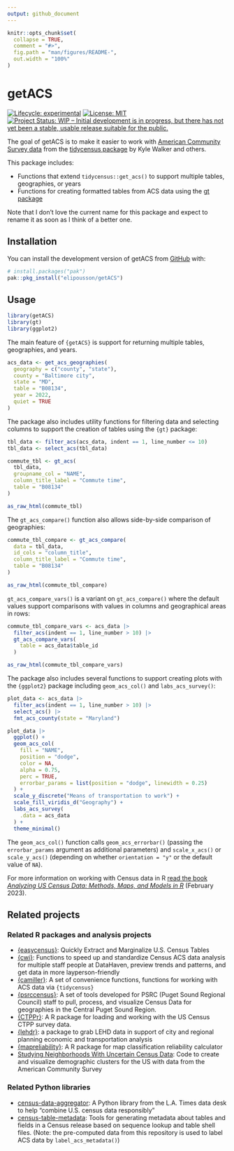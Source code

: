 ```yaml
---
output: github_document
---
```


<!-- README.md is generated from README.Rmd. Please edit that file -->

```r
knitr::opts_chunk$set(
  collapse = TRUE,
  comment = "#>",
  fig.path = "man/figures/README-",
  out.width = "100%"
)
```

# getACS

<!-- badges: start -->

[![Lifecycle: experimental](https://img.shields.io/badge/lifecycle-experimental-orange.svg)](https://lifecycle.r-lib.org/articles/stages.html#experimental)
[![License: MIT](https://img.shields.io/badge/License-MIT-yellow.svg)](https://opensource.org/licenses/MIT)
[![Project Status: WIP -- Initial development is in progress, but there has not yet been a stable, usable release suitable for the public.](https://www.repostatus.org/badges/latest/wip.svg)](https://www.repostatus.org/#wip)

<!-- badges: end -->

The goal of getACS is to make it easier to work with [American Community Survey data](https://www.census.gov/programs-surveys/acs) from the [tidycensus package](https://walker-data.com/tidycensus/) by Kyle Walker and others.

This package includes:

-   Functions that extend `tidycensus::get_acs()` to support multiple tables, geographies, or years
-   Functions for creating formatted tables from ACS data using the [gt package](https://gt.rstudio.com/)

Note that I don't love the current name for this package and expect to rename it as soon as I think of a better one.

## Installation

You can install the development version of getACS from [GitHub](https://github.com/) with:

``` r
# install.packages("pak")
pak::pkg_install("elipousson/getACS")
```

## Usage

```r
library(getACS)
library(gt)
library(ggplot2)
```

The main feature of `{getACS}` is support for returning multiple tables, geographies, and years.

```r
acs_data <- get_acs_geographies(
  geography = c("county", "state"),
  county = "Baltimore city",
  state = "MD",
  table = "B08134",
  year = 2022,
  quiet = TRUE
)
```

The package also includes utility functions for filtering data and selecting columns to support the creation of tables using the `{gt}` package:

```r
tbl_data <- filter_acs(acs_data, indent == 1, line_number <= 10)
tbl_data <- select_acs(tbl_data)

commute_tbl <- gt_acs(
  tbl_data,
  groupname_col = "NAME",
  column_title_label = "Commute time",
  table = "B08134"
)

as_raw_html(commute_tbl)
```

The `gt_acs_compare()` function also allows side-by-side comparison of geographies:

```r
commute_tbl_compare <- gt_acs_compare(
  data = tbl_data,
  id_cols = "column_title",
  column_title_label = "Commute time",
  table = "B08134"
)

as_raw_html(commute_tbl_compare)
```

`gt_acs_compare_vars()` is a variant on `gt_acs_compare()` where the default values support comparisons with values in columns and geographical areas in rows:

```r
commute_tbl_compare_vars <- acs_data |>
  filter_acs(indent == 1, line_number > 10) |>
  gt_acs_compare_vars(
    table = acs_data$table_id
  )

as_raw_html(commute_tbl_compare_vars)
```

The package also includes several functions to support creating plots with the `{ggplot2}` package including `geom_acs_col()` and `labs_acs_survey()`:

```r
plot_data <- acs_data |>
  filter_acs(indent == 1, line_number > 10) |>
  select_acs() |>
  fmt_acs_county(state = "Maryland")

plot_data |>
  ggplot() +
  geom_acs_col(
    fill = "NAME",
    position = "dodge",
    color = NA,
    alpha = 0.75,
    perc = TRUE,
    errorbar_params = list(position = "dodge", linewidth = 0.25)
  ) +
  scale_y_discrete("Means of transportation to work") +
  scale_fill_viridis_d("Geography") +
  labs_acs_survey(
    .data = acs_data
  ) +
  theme_minimal()
```

The `geom_acs_col()` function calls `geom_acs_errorbar()` (passing the `errorbar_params` argument as additional parameters) and `scale_x_acs()` or `scale_y_acs()` (depending on whether `orientation = "y"` or the default value of `NA`).

For more information on working with Census data in R [read the book *Analyzing US Census Data: Methods, Maps, and Models in R*](https://walker-data.com/census-r) (February 2023).

## Related projects

### Related R packages and analysis projects

-   [{easycensus}](https://github.com/CoryMcCartan/easycensus): Quickly Extract and Marginalize U.S. Census Tables
-   [{cwi}](https://ct-data-haven.github.io/cwi/): Functions to speed up and standardize Census ACS data analysis for multiple staff people at DataHaven, preview trends and patterns, and get data in more layperson-friendly
-   [{camiller}](https://camille-s.github.io/camiller/): A set of convenience functions, functions for working with ACS data via `{tidycensus}`
-   [{psrccensus}](https://psrc.github.io/psrccensus/): A set of tools developed for PSRC (Puget Sound Regional Council) staff to pull, process, and visualize Census Data for geographies in the Central Puget Sound Region.
-   [{CTPPr}](https://github.com/Westat-Transportation/CTPPr): A R package for loading and working with the US Census CTPP survey data.
-   [{lehdr}](https://github.com/jamgreen/lehdr): a package to grab LEHD data in support of city and regional planning economic and transportation analysis
-   [{mapreliability}](https://github.com/austensen/mapreliability): A R package for map classification reliability calculator
-   [Studying Neighborhoods With Uncertain Census Data](https://github.com/geoss/acs_demographic_clusters): Code to create and visualize demographic clusters for the US with data from the American Community Survey

### Related Python libraries

- [census-data-aggregator](https://github.com/datadesk/census-data-aggregator): A Python library from the L.A. Times data desk to help "combine U.S. census data responsibly"
- [census-table-metadata](https://github.com/censusreporter/census-table-metadata): Tools for generating metadata about tables and fields in a Census release based on sequence lookup and table shell files. (Note: the pre-computed data from this repository is used to label ACS data by `label_acs_metadata()`)
